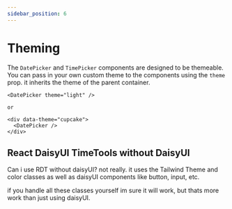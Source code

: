 ```yaml
---
sidebar_position: 6
---
```



# Theming


The `DatePicker` and `TimePicker` components are designed to be themeable. You can pass in your own custom theme to the components using the `theme` prop.
it inherits the theme of the parent container.

```tsx
<DatePicker theme="light" />

or

<div data-theme="cupcake">
  <DatePicker />
</div>
```



## React DaisyUI TimeTools without DaisyUI

Can i use RDT without daisyUI?
not really. it uses the Tailwind Theme and color classes 
as well as daisyUI components like button, input, etc.

if you handle all these classes yourself im sure it will work, but thats more work than just using daisyUI.
